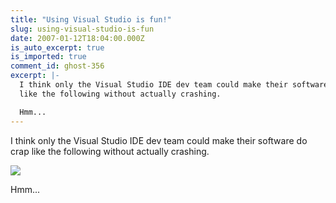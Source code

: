 ```yaml
---
title: "Using Visual Studio is fun!"
slug: using-visual-studio-is-fun
date: 2007-01-12T18:04:00.000Z
is_auto_excerpt: true
is_imported: true
comment_id: ghost-356
excerpt: |-
  I think only the Visual Studio IDE dev team could make their software do crap
  like the following without actually crashing.

  Hmm...
---
```


I think only the Visual Studio IDE dev team could make their software do crap
like the following without actually crashing.

![](./vctest.png)

Hmm...
